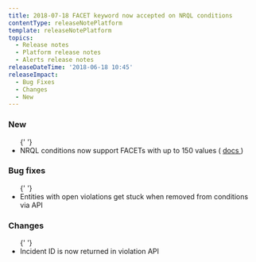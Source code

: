```yaml
---
title: 2018-07-18 FACET keyword now accepted on NRQL conditions
contentType: releaseNotePlatform
template: releaseNotePlatform
topics:
  - Release notes
  - Platform release notes
  - Alerts release notes
releaseDateTime: '2018-06-18 10:45'
releaseImpact:
  - Bug Fixes
  - Changes
  - New
---
```


<div>
  <h3>New</h3>
  <ul>
    {' '}
    <li>
      NRQL conditions now support FACETs with up to 150 values (
      <a href="https://docs.newrelic.com/docs/alerts/new-relic-alerts/defining-conditions/create-alert-conditions-nrql-queries">
        docs
      </a>
      )
    </li>
  </ul>
  <h3>Bug fixes</h3>
  <ul>
    {' '}
    <li>
      Entities with open violations get stuck when removed from conditions via
      API
    </li>
  </ul>
  <h3>Changes</h3>
  <ul>
    {' '}
    <li>Incident ID is now returned in violation API</li>
  </ul>
</div>

